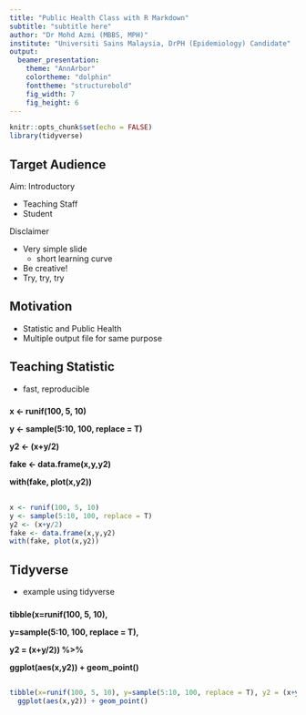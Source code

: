 ```yaml
---
title: "Public Health Class with R Markdown"
subtitle: "subtitle here"
author: "Dr Mohd Azmi (MBBS, MPH)"
institute: "Universiti Sains Malaysia, DrPH (Epidemiology) Candidate"
output:
  beamer_presentation:
    theme: "AnnArbor"
    colortheme: "dolphin"
    fonttheme: "structurebold"
    fig_width: 7
    fig_height: 6
---
```


```r
knitr::opts_chunk$set(echo = FALSE)
library(tidyverse)
```

## Target Audience

Aim: Introductory

- Teaching Staff
- Student

Disclaimer

- Very simple slide
  - short learning curve
- Be creative!
- Try, try, try


## Motivation

- Statistic and Public Health
- Multiple output file for same purpose

## Teaching Statistic

- fast, reproducible

### <b>
x <- runif(100, 5, 10)

y <- sample(5:10, 100, replace = T)

y2 <- (x+y/2) 

fake <- data.frame(x,y,y2) 

with(fake, plot(x,y2))
</b>


## 

```r
x <- runif(100, 5, 10)
y <- sample(5:10, 100, replace = T)
y2 <- (x+y/2)
fake <- data.frame(x,y,y2)
with(fake, plot(x,y2))
```

## Tidyverse

- example using tidyverse

### <b>

tibble(x=runif(100, 5, 10),

y=sample(5:10, 100, replace = T),

y2 = (x+y/2)) %>%

ggplot(aes(x,y2)) + geom_point()
</b>

##

```r
tibble(x=runif(100, 5, 10), y=sample(5:10, 100, replace = T), y2 = (x+y/2)) %>% 
  ggplot(aes(x,y2)) + geom_point()
```



